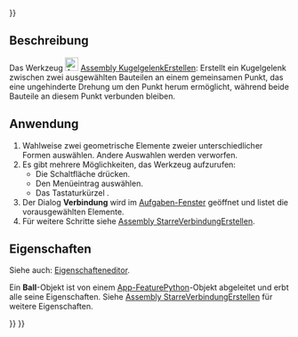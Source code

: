 <languages/>
{{UnfinishedDocu{{#translation:}}}}

{{Docnav/de
|[[Assembly_CreateJointSlider/de|PrismatischeFührungErstellen]]
|[[Assembly_CreateJointDistance/de|CreateJointDistance]]
|[[Assembly_Workbench/de|Assembly]]
|IconL=Assembly_CreateJointSlider.svg
|IconR=Assembly_CreateJointDistance.svg
|IconC=Workbench_Assembly.svg
}}

{{GuiCommand/de
|Name=Assembly CreateJointBall
|Name/de=Assembly KugelgelenkErstellen
|MenuLocation=Assembly → Kugelverbindung
|Workbenches=[[Assembly_Workbench/de|Assembly]]
|Shortcut={{KEY|B}}
|Version=1.0
|SeeAlso=
}}

<span id="Description"></span>
==Beschreibung==

Das Werkzeug [[Image:Assembly_CreateJointBall.svg|24px]] [[Assembly_CreateJointBall/de|Assembly KugelgelenkErstellen]]: Erstellt ein Kugelgelenk zwischen zwei ausgewählten Bauteilen an einem gemeinsamen Punkt, das eine ungehinderte Drehung um den Punkt herum ermöglicht, während beide Bauteile an diesem Punkt verbunden bleiben.

<span id="Usage"></span>
==Anwendung==

# Wahlweise zwei geometrische Elemente zweier unterschiedlicher Formen auswählen. Andere Auswahlen werden verworfen.
# Es gibt mehrere Möglichkeiten, das Werkzeug aufzurufen:
#* Die Schaltfläche {{Button|[[Image:Assembly_CreateJointBall.svg|16px]] [[Assembly_CreateJointBall/de|Kugelverbindung]]}} drücken.
#* Den Menüeintrag {{MenuCommand|Assembly → [[Image:Assembly_CreateJointBall.svg|16px]] Kugelverbindung}} auswählen.
#* Das Tastaturkürzel {{KEY|B}}.
# Der Dialog '''Verbindung''' wird im [[Task_panel/de|Aufgaben-Fenster]] geöffnet und listet die vorausgewählten Elemente.
# Für weitere Schritte siehe [[Assembly_CreateJointFixed/de#Anwendung|Assembly StarreVerbindungErstellen]].

<span id="Properties"></span>
==Eigenschaften==

Siehe auch: [[Property_editor/de|Eigenschafteneditor]].

Ein '''Ball'''-Objekt ist von einem [[App_FeaturePython/de|App-FeaturePython]]-Objekt abgeleitet und erbt alle seine Eigenschaften. Siehe [[Assembly_CreateJointFixed/de#Eigenschaften|Assembly StarreVerbindungErstellen]] für weitere Eigenschaften.


{{Docnav/de
|[[Assembly_CreateJointSlider/de|PrismatischeFührungErstellen]]
|[[Assembly_CreateJointDistance/de|CreateJointDistance]]
|[[Assembly_Workbench/de|Assembly]]
|IconL=Assembly_CreateJointSlider.svg
|IconR=Assembly_CreateJointDistance.svg
|IconC=Workbench_Assembly.svg
}}

{{Assembly_Tools_navi{{#translation:}}}}
{{Userdocnavi{{#translation:}}}}